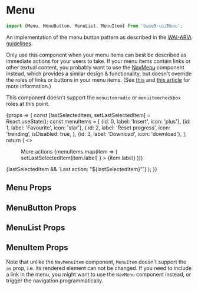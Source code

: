 

<Meta title="Components/Menu" component={Menu} />

# Menu

```jsx
import {Menu, MenuButton, MenuList, MenuItem} from 'base5-ui/Menu';
```

An implementation of the menu button pattern as described in the [WAI-ARIA guidelines](https://www.w3.org/TR/wai-aria-practices-1.1/#menubutton).

Only use this component when your menu items can best be described as immediate actions for your users to take.
If your menu items contain links or other textual content, you probably want to use the [NavMenu](src-nav-menu-readme) component instead, which provides a similar design & functionality, but doesn't override the roles of links or buttons in your menu items. (See [this](https://adrianroselli.com/2017/10/dont-use-aria-menu-roles-for-site-nav.html) and [this article](https://www.marcozehe.de/wai-aria-menus-use-with-care/) for more information.)

This component doesn't support the `menuitemradio` or `menuitemcheckbox` roles at this point.

<Canvas>
	<Story name="Menu" args={{id: 'demo-menu', menuPlacement: 'bottom'}}>
		{props => {
			const [lastSelectedItem, setLastSelectedItem] = React.useState();
			const menuItems = [
				{id: 0, label: 'Insert', icon: 'plus'},
				{id: 1, label: 'Favourite', icon: 'star'},
				{
					id: 2,
					label: 'Reset progress',
					icon: 'trending',
					isDisabled: true,
				},
				{id: 3, label: 'Download', icon: 'download'},
			];
			return (
				<>
					<Menu {...props}>
						<MenuButton iconRight icon="chevron">
							More actions
						</MenuButton>
						<MenuList>
							{menuItems.map(item => (
								<MenuItem
									key={item.id}
									icon={item.icon}
									isDisabled={item.isDisabled}
									onClick={() =>
										setLastSelectedItem(item.label)
									}
								>
									{item.label}
								</MenuItem>
							))}
						</MenuList>
					</Menu>
					<Status mt={lastSelectedItem ? 's' : null}>
						{lastSelectedItem &&
							`Last action: "${lastSelectedItem}"`}
					</Status>
				</>
			);
		}}
	</Story>
</Canvas>

## Menu Props

<ArgsTable story="Menu" />

## MenuButton Props

<ArgsTable of={MenuButton} />

## MenuList Props

<ArgsTable of={MenuList} />

## MenuItem Props

Note that unlike the `NavMenuItem` component, `MenuItem` doesn't support the `as` prop, i.e. its rendered element can not be changed. If you need to include a link in the menu, you might want to use the `NavMenu` component instead, or trigger the navigation programmatically.

<ArgsTable of={MenuItem} />

